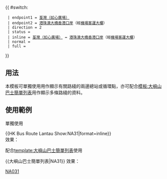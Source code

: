 {{ #switch: {{{format|}}}
  | endpoint1 = [[荃灣（如心廣場）巴士總站|荃灣（如心廣場）]]
  | endpoint2 = [[港珠澳大橋香港口岸公共運輸交匯處|港珠澳大橋香港口岸]]（經[[香港國際機場|機場客運大樓]]）
  | direction = 2
  | status = {{HK Bus Status|N}}
  | inline = [[荃灣（如心廣場）巴士總站|荃灣（如心廣場）]] ↔ [[港珠澳大橋香港口岸公共運輸交匯處|港珠澳大橋香港口岸]]（經[[香港國際機場|機場客運大樓]]）
  | normal =
  | full =
}}<noinclude>
==用法==
本模板可單獨使用用作顯示有關路綫的兩邊總站或循環點，亦可配合[[模板:大嶼山巴士簡單列表]]用作顯示多條路綫的資料。

==使用範例==
;單獨使用
<nowiki>{{HK Bus Route Lantau Show:NA31|format=inline}}</nowiki><br>
效果：{{HK Bus Route Lantau Show:NA31|format=inline}}

;配合[[template:大嶼山巴士簡單列表]]使用
<nowiki>{{大嶼山巴士簡單列表|NA31}}</nowiki>
效果：{{大嶼山巴士簡單列表|NA31}}
[[Category:龍運巴士路線模板|NA031]]</noinclude>